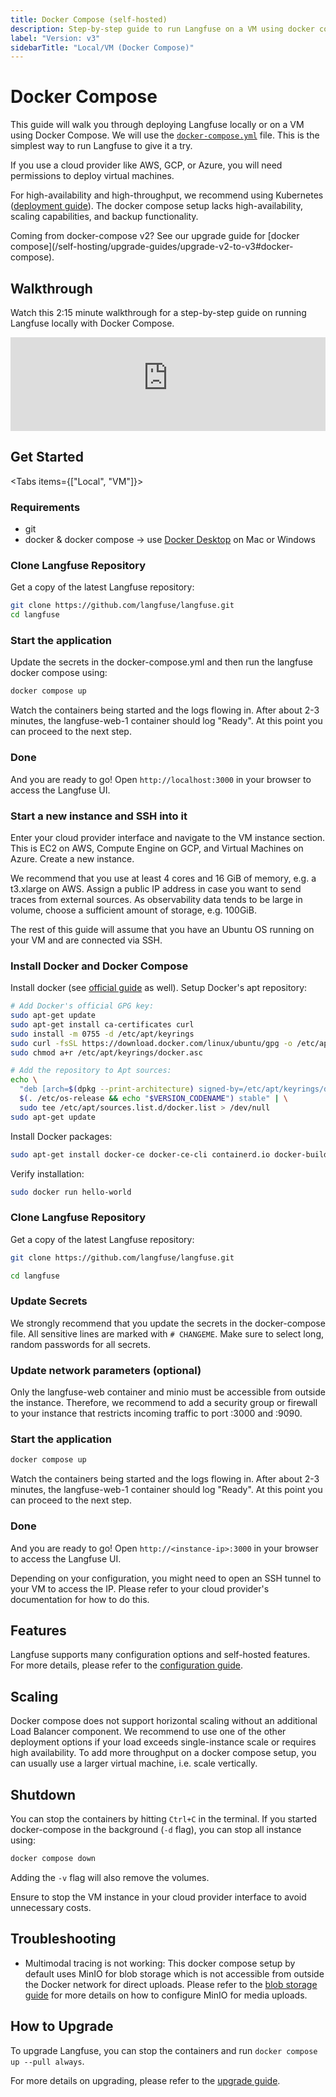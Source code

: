 ```yaml
---
title: Docker Compose (self-hosted)
description: Step-by-step guide to run Langfuse on a VM using docker compose.
label: "Version: v3"
sidebarTitle: "Local/VM (Docker Compose)"
---
```


# Docker Compose

This guide will walk you through deploying Langfuse locally or on a VM using Docker Compose.
We will use the [`docker-compose.yml`](https://github.com/langfuse/langfuse/blob/main/docker-compose.yml) file.
This is the simplest way to run Langfuse to give it a try.

If you use a cloud provider like AWS, GCP, or Azure, you will need permissions to deploy virtual machines.

For high-availability and high-throughput, we recommend using Kubernetes ([deployment guide](/self-hosting/kubernetes-helm)).
The docker compose setup lacks high-availability, scaling capabilities, and backup functionality.

<Callout type="info">
  Coming from docker-compose v2? See our upgrade guide for [docker
  compose](/self-hosting/upgrade-guides/upgrade-v2-to-v3#docker-compose).
</Callout>

## Walkthrough

Watch this 2:15 minute walkthrough for a step-by-step guide on running Langfuse locally with Docker Compose.

<iframe
  width="100%"
  className="aspect-[15.94/9] rounded-lg border mt-6 w-full"
  src="https://www.youtube-nocookie.com/embed/we52x5-a_Ac?si=2rqAs0LNwqeq767W"
  title="YouTube video player"
  frameborder="0"
  allow="accelerometer; autoplay; clipboard-write; encrypted-media; gyroscope; picture-in-picture; web-share"
  referrerpolicy="strict-origin-when-cross-origin"
  allowFullScreen
></iframe>

## Get Started

<Tabs items={["Local", "VM"]}>

<Tab>

<Steps>

### Requirements

- git
- docker & docker compose -> use [Docker Desktop](https://www.docker.com/products/docker-desktop/) on Mac or Windows

### Clone Langfuse Repository

Get a copy of the latest Langfuse repository:

```bash
git clone https://github.com/langfuse/langfuse.git
cd langfuse
```

### Start the application

Update the secrets in the docker-compose.yml and then run the langfuse docker compose using:

```bash
docker compose up
```

Watch the containers being started and the logs flowing in.
After about 2-3 minutes, the langfuse-web-1 container should log "Ready".
At this point you can proceed to the next step.

### Done

And you are ready to go! Open `http://localhost:3000` in your browser to access the Langfuse UI.

</Steps>

</Tab>

<Tab>

<Steps>

### Start a new instance and SSH into it

Enter your cloud provider interface and navigate to the VM instance section.
This is EC2 on AWS, Compute Engine on GCP, and Virtual Machines on Azure.
Create a new instance.

We recommend that you use at least 4 cores and 16 GiB of memory, e.g. a t3.xlarge on AWS.
Assign a public IP address in case you want to send traces from external sources.
As observability data tends to be large in volume, choose a sufficient amount of storage, e.g. 100GiB.

The rest of this guide will assume that you have an Ubuntu OS running on your VM and are connected via SSH.

### Install Docker and Docker Compose

Install docker (see [official guide](https://docs.docker.com/engine/install/ubuntu/) as well). Setup Docker's apt repository:

```bash
# Add Docker's official GPG key:
sudo apt-get update
sudo apt-get install ca-certificates curl
sudo install -m 0755 -d /etc/apt/keyrings
sudo curl -fsSL https://download.docker.com/linux/ubuntu/gpg -o /etc/apt/keyrings/docker.asc
sudo chmod a+r /etc/apt/keyrings/docker.asc

# Add the repository to Apt sources:
echo \
  "deb [arch=$(dpkg --print-architecture) signed-by=/etc/apt/keyrings/docker.asc] https://download.docker.com/linux/ubuntu \
  $(. /etc/os-release && echo "$VERSION_CODENAME") stable" | \
  sudo tee /etc/apt/sources.list.d/docker.list > /dev/null
sudo apt-get update
```

Install Docker packages:

```bash
sudo apt-get install docker-ce docker-ce-cli containerd.io docker-buildx-plugin docker-compose-plugin
```

Verify installation:

```bash
sudo docker run hello-world
```

### Clone Langfuse Repository

Get a copy of the latest Langfuse repository:

```bash
git clone https://github.com/langfuse/langfuse.git

cd langfuse
```

### Update Secrets

We strongly recommend that you update the secrets in the docker-compose file.
All sensitive lines are marked with `# CHANGEME`.
Make sure to select long, random passwords for all secrets.

### Update network parameters (optional)

Only the langfuse-web container and minio must be accessible from outside the instance.
Therefore, we recommend to add a security group or firewall to your instance that restricts incoming traffic to port :3000 and :9090.

### Start the application

```bash
docker compose up
```

Watch the containers being started and the logs flowing in.
After about 2-3 minutes, the langfuse-web-1 container should log "Ready".
At this point you can proceed to the next step.

### Done

And you are ready to go! Open `http://<instance-ip>:3000` in your browser to access the Langfuse UI.

Depending on your configuration, you might need to open an SSH tunnel to your VM to access the IP. Please refer to your cloud provider's documentation for how to do this.

</Steps>

</Tab>

</Tabs>

## Features

Langfuse supports many configuration options and self-hosted features.
For more details, please refer to the [configuration guide](/self-hosting/configuration).


<SelfHostFeatures />

## Scaling

Docker compose does not support horizontal scaling without an additional Load Balancer component.
We recommend to use one of the other deployment options if your load exceeds single-instance scale or requires high availability.
To add more throughput on a docker compose setup, you can usually use a larger virtual machine, i.e. scale vertically.

## Shutdown

You can stop the containers by hitting `Ctrl+C` in the terminal.
If you started docker-compose in the background (`-d` flag), you can stop all instance using:

```bash
docker compose down
```

Adding the `-v` flag will also remove the volumes.

Ensure to stop the VM instance in your cloud provider interface to avoid unnecessary costs.

## Troubleshooting

- Multimodal tracing is not working: This docker compose setup by default uses MinIO for blob storage which is not accessible from outside the Docker network for direct uploads. Please refer to the [blob storage guide](/self-hosting/infrastructure/blobstorage#minio-media-uploads) for more details on how to configure MinIO for media uploads.

## How to Upgrade

To upgrade Langfuse, you can stop the containers and run `docker compose up --pull always`.

For more details on upgrading, please refer to the [upgrade guide](/self-hosting/upgrade).
